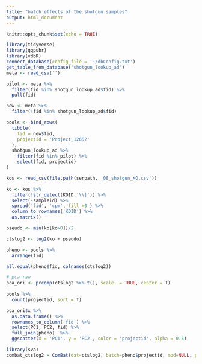 ```yaml
---
title: "batch effects of the shotgun samples"
output: html_document
---
```


```r
knitr::opts_chunk$set(echo = TRUE)
```

```r
library(tidyverse)
library(ggpubr)
library(vdbR)
connect_database(config_file = '~/dbConfig.txt')
get_table_from_database('shotgun_lookup_ad')
meta <- read_csv('')
```

```r
pilot <- meta %>% 
  filter(fid %in% shotgun_lookup_ad$fid) %>% 
  pull(fid)

new <- meta %>% 
  filter(!fid %in% shotgun_lookup_ad$fid)

pools <- bind_rows(
  tibble(
    fid = new$fid,
    projectid = 'Project_12652'
  ),
  shotgun_lookup_ad %>% 
    filter(fid %in% pilot) %>% 
    select(fid, projectid)
)

kos <- read_csv(file.path(serpath, '08_shotgun_KO.csv'))

ko <- kos %>% 
  filter(!str_detect(KOID,'\\|')) %>% 
  select(-sampleid) %>% 
  spread('fid', 'cpm', fill =0 ) %>% 
  column_to_rownames('KOID') %>% 
  as.matrix()

pseudo <- min(ko[ko>0])/2

ctslog2 <- log2(ko + pseudo)

pheno <- pools %>% 
  arrange(fid)

all.equal(pheno$fid, colnames(ctslog2))
```

```r
# pca raw
pca_ori <- prcomp(ctslog2 %>% t(), scale. = TRUE, center = T)
 
pools %>% 
  count(projectid, sort = T)
```


```r
pca_ori$x %>% 
  as.data.frame() %>% 
  rownames_to_column('fid') %>% 
  select(PC1, PC2, fid) %>% 
  full_join(pheno)  %>% 
  ggscatter(x = 'PC1', y = 'PC2', color = 'projectid', alpha = 0.5)
```


```r
library(sva)
combat_ctslog2 = ComBat(dat=ctslog2, batch=pheno$projectid, mod=NULL, par.prior=FALSE, mean.only=TRUE,prior.plots=T )
```

